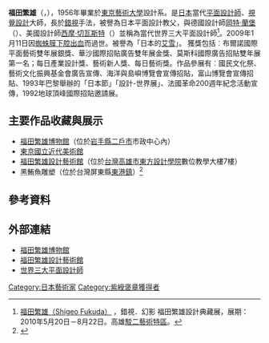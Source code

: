 {{Infobox artist
| name        = 福田 繁雄
| image       = 檔案:Shigeo Fukuda.jpg
| imagesize = 250px
| caption     = 
| birth_name  = 
| birth_date  = {{birth date|1939|2|4|df=y}}
| birth_place = 
| death_date  = {{death date and age|2009|1|11|1939|2|4|df=y}}
| death_place = [[東京都|東京都]][[三鷹市|三鷹市]]
| resting_place =
| field       = 
| nationality  	= {{JPN}}
| training    = [[東京藝術大學|東京藝術大學]]設計系
| movement    = [[錯視|錯視]]藝術
| spouse      = 
| patrons     =
| awards      =
}}
{{Japanese
| japanese = 福田 繁雄
| kana = ふくだ しげお
| romaji = Shigeo Fukuda
| kyujitai = 
|}}
'''福田繁雄'''（{{lang-ja|福田 繁雄}}，{{bd|1932年|2月4日|2009年|1月11日|Shigeo Fukuda}}），1956年畢業於[[東京藝術大學|東京藝術大學]]設計系。是[[日本|日本]]當代[[平面設計|平面設計師]]、[[視覺藝術|視覺設計]]大師，長於[[錯視|錯視]]手法，被譽為日本平面設計教父，與德國設計師[[岡特·蘭堡|岡特·蘭堡]]（{{lang|de|Gunter Rambow}}）、美國設計師[[西摩·切瓦斯特|西摩·切瓦斯特]]（{{lang|en|Seymour Chwast}}）並稱為當代世界三大平面設計師<ref name="TW">[http://w4.khcc.gov.tw/fukuda/fukuda.html 福田繁雄（Shigeo Fukuda）] {{Wayback|url=http://w4.khcc.gov.tw/fukuda/fukuda.html |date=20130124072104 }}，錯視．幻影 福田繁雄設計典藏展，展期：2010年5月20日－8月22日。高雄[[駁二藝術特區|駁二藝術特區]]。</ref>。2009年1月11日因[[蜘蛛膜下腔出血|蜘蛛膜下腔出血]]而過世。被譽為「日本的[[艾雪|艾雪]]」。
獲獎包括︰布爾諾國際平面藝術雙年展銀獎、華沙國際招貼廣告雙年展金獎、莫斯科國際廣告招貼雙年展第一名；每日產業設計獎、藝術新人獎、每日藝術獎。作品參展有︰國民文化祭、藝術文化振興基金會廣告宣傳、海洋與島嶼博覽會宣傳招貼，富山博覽會宣傳招貼、1993年巴黎舉辦的「日本節」「設計-世界展」、法國革命200週年紀念活動宣傳，1992地球頂峰國際招貼邀請展。

== 主要作品收藏與展示 ==
* [[福田繁雄博物館|福田繁雄博物館]]（位於[[岩手縣|岩手縣]][[二戶市|二戶市]]市政中心內）
* [[東京國立近代美術館|東京國立近代美術館]]
* [[福田繁雄設計藝術館|福田繁雄設計藝術館]]（位於[[台灣|台灣]][[高雄市|高雄市]][[東方設計學院|東方設計學院]]數位教學大樓7樓）
* 黑鮪魚雕塑（位於台灣屏東縣[[東港鎮_(臺灣)|東港鎮]]）<ref>{{Cite web |url=https://udn.com/news/story/3/2233685 |title=日本設計界大師福田繁雄雕塑品 放在東港乏人問津 |access-date=2017-01-17 |archive-date=2017-01-18 |archive-url=https://web.archive.org/web/20170118090510/https://udn.com/news/story/3/2233685 |dead-url=no }}</ref>

== 參考資料 ==
{{reflist}}

== 外部連結 ==
* [http://www.civic.ninohe.iwate.jp/sigeo.html 福田繁雄博物館] {{Wayback|url=http://www.civic.ninohe.iwate.jp/sigeo.html |date=20161024133802 }}
* [https://web.archive.org/web/20120617132729/http://culture.tf.edu.tw/html/fukuda/ 福田繁雄設計藝術館]
* [http://blog.udn.com/jason080/6318101 世界三大平面設計師] {{Wayback|url=http://blog.udn.com/jason080/6318101 |date=20180119071817 }}

{{Authority control}}
{{DEFAULTSORT:Shigeo Fukuda}}
[[Category:日本藝術家|Category:日本藝術家]]
[[Category:紫綬褒章獲得者|Category:紫綬褒章獲得者]]